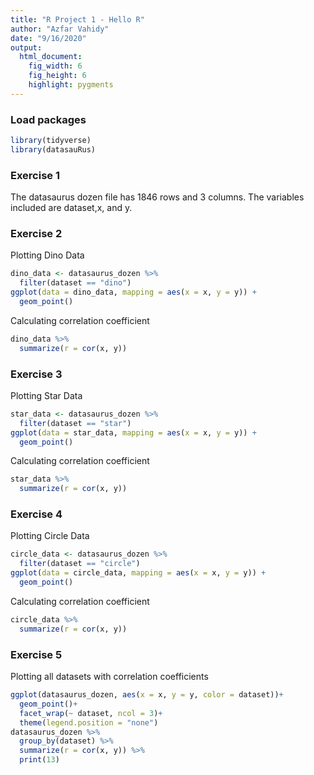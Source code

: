 ```yaml
---
title: "R Project 1 - Hello R"
author: "Azfar Vahidy"
date: "9/16/2020"
output: 
  html_document: 
    fig_width: 6
    fig_height: 6
    highlight: pygments
---
```


### Load packages

```r
library(tidyverse) 
library(datasauRus)
```


### Exercise 1

The datasaurus dozen file has 1846 rows and 3 columns. The variables included are dataset,x, and y.

### Exercise 2

Plotting Dino Data

```r
dino_data <- datasaurus_dozen %>%
  filter(dataset == "dino")
ggplot(data = dino_data, mapping = aes(x = x, y = y)) +
  geom_point()
```

Calculating correlation coefficient

```r
dino_data %>%
  summarize(r = cor(x, y))
```

### Exercise 3

Plotting Star Data

```r
star_data <- datasaurus_dozen %>%
  filter(dataset == "star")
ggplot(data = star_data, mapping = aes(x = x, y = y)) +
  geom_point()
```

Calculating correlation coefficient

```r
star_data %>%
  summarize(r = cor(x, y))
```

### Exercise 4

Plotting Circle Data

```r
circle_data <- datasaurus_dozen %>%
  filter(dataset == "circle")
ggplot(data = circle_data, mapping = aes(x = x, y = y)) +
  geom_point()
```

Calculating correlation coefficient

```r
circle_data %>%
  summarize(r = cor(x, y))
```

### Exercise 5

Plotting all datasets with correlation coefficients 

```r
ggplot(datasaurus_dozen, aes(x = x, y = y, color = dataset))+
  geom_point()+
  facet_wrap(~ dataset, ncol = 3)+
  theme(legend.position = "none")
datasaurus_dozen %>% 
  group_by(dataset) %>% 
  summarize(r = cor(x, y)) %>% 
  print(13)
```